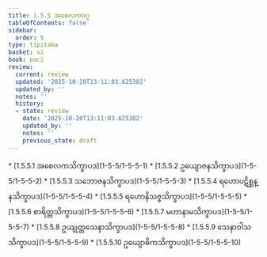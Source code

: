 ```yaml
---
title: 1.5.5 အစေလကဝဂ္ဂ
tableOfContents: false
sidebar:
  order: 5
type: tipitaka
basket: vi
book: paci
review:
  current: review
  updated: '2025-10-20T13:11:03.625382'
  updated_by: ''
  notes: ''
  history:
  - state: review
    date: '2025-10-20T13:11:03.625382'
    updated_by: ''
    notes: ''
    previous_state: draft
---
```



<DynamicBreadcrumb />


<ReviewStatus review={frontmatter.review} showDetails={true} />

<HypothesisAnnotation frontmatter={frontmatter} />



<TableOfContents book="paci" section="1.5.5">
* [1.5.5.1 အစေလကသိက္ခာပဒ](1-5-5/1-5-5-1)
* [1.5.5.2 ဥယျောဇနသိက္ခာပဒ](1-5-5/1-5-5-2)
* [1.5.5.3 သဘောဇနသိက္ခာပဒ](1-5-5/1-5-5-3)
* [1.5.5.4 ရဟောပဋိစ္ဆန္နသိက္ခာပဒ](1-5-5/1-5-5-4)
* [1.5.5.5 ရဟောနိသဇ္ဇသိက္ခာပဒ](1-5-5/1-5-5-5)
* [1.5.5.6 စာရိတ္တသိက္ခာပဒ](1-5-5/1-5-5-6)
* [1.5.5.7 မဟာနာမသိက္ခာပဒ](1-5-5/1-5-5-7)
* [1.5.5.8 ဥယျုတ္တသေနာသိက္ခာပဒ](1-5-5/1-5-5-8)
* [1.5.5.9 သေနာဝါသသိက္ခာပဒ](1-5-5/1-5-5-9)
* [1.5.5.10 ဥယျောဓိကသိက္ခာပဒ](1-5-5/1-5-5-10)
</TableOfContents>